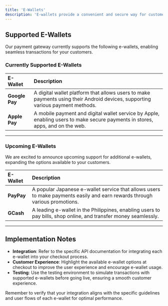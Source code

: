 ```yaml
---
title: 'E-Wallets'
description: 'E-wallets provide a convenient and secure way for customers to make payments, enhancing the overall shopping experience. This section offers an overview of the e-wallets supported by our payment gateway, helping merchants expand their payment options.'
---
```


## **Supported E-Wallets**

Our payment gateway currently supports the following e-wallets, enabling seamless transactions for your customers.

### **Currently Supported E-Wallets**

| E-Wallet     | Description                                                                                       |
|:-------------|:--------------------------------------------------------------------------------------------------|
| **Google Pay** | A digital wallet platform that allows users to make payments using their Android devices, supporting various payment methods. |
| **Apple Pay**  | A mobile payment and digital wallet service by Apple, enabling users to make secure payments in stores, apps, and on the web. |

---

### **Upcoming E-Wallets**

We are excited to announce upcoming support for additional e-wallets, expanding the options available to your customers.

| E-Wallet     | Description                                                                                       |
|:-------------|:--------------------------------------------------------------------------------------------------|
| **PayPay**   | A popular Japanese e-wallet service that allows users to make payments easily and earn rewards through various promotions. |
| **GCash**    | A leading e-wallet in the Philippines, enabling users to pay bills, shop online, and transfer money seamlessly. |

---

## **Implementation Notes**

- **Integration**: Refer to the specific API documentation for integrating each e-wallet into your checkout process.
- **Customer Experience**: Highlight the available e-wallet options at checkout to improve the user experience and encourage e-wallet usage.
- **Testing**: Use the testing environment to simulate transactions with supported e-wallets before going live, ensuring a smooth customer experience.

<Note>
  Remember to verify that your integration aligns with the specific guidelines and user flows of each e-wallet for optimal performance.
</Note>
